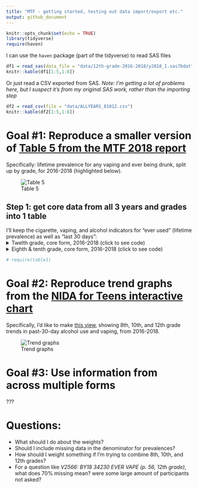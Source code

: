 ```yaml
---
title: "MTF - getting started, testing out data import/export etc."
output: github_document
---
```


```r
knitr::opts_chunk$set(echo = TRUE)
library(tidyverse)
require(haven)
```

I can use the `haven` package (part of the tidyverse) to read SAS files
```r
df1 = read_sas(data_file = "data/12th-grade-2016-2018/y2018_1.sas7bdat")
knitr::kable(df1[1:5,1:8])
```

Or just read a CSV exported from SAS.
*Note: I'm getting a lot of problems here, but I suspect it's from my original SAS work, rather than the importing step*
```r
df2 = read_csv(file = "data/ALLYEARS_81012.csv")
knitr::kable(df2[1:5,1:8])
```

# Goal #1: Reproduce a smaller version of [Table 5 from the MTF 2018 report](http://www.monitoringthefuture.org//pubs/monographs/mtf-overview2018.pdf#page=59&zoom=100,0,0)

Specifically: lifetime prevalence for any vaping and ever being drunk, split up by grade, for 2016-2018 (highlighted below).

![Table 5](images/Table 5.png)


## Step 1: get core data from all 3 years and grades into 1 table

I'll keep the cigarette, vaping, and alcohol indicators for "ever used" (lifetime prevalence) as well as "last 30 days":
<details>
<summary>Twelth grade, core form, 2016-2018 (click to see code)</summary>
```r
twelve_core = function(year) {
  path = paste("data/12th-grade-2016-2018/y", year, "_1.sas7bdat", sep = "")
  
  basic_set = read_sas(data_file = path) %>% 
    select(.,
           id = RESPONDENT_ID,
           year = V1,
           sex = V2150,
           cig_ever = V2101,
           cig_month = V2102,
           alc_lifetime = V2104,
           alc_month = V2106,
           alc_drunk_lifetime = V2020,
           weight = ARCHIVE_WT,
           ) %>% 
    mutate(.,
           grade = 12,
           sex = recode_factor(sex, "1" = "Male", "2" = "Female", "-9" = NA_character_),
           cig_ever = recode_factor(cig_ever, "1" = "No", "-9" = NA_character_, .default = "Yes"),
           cig_month = recode_factor(cig_month, "1" = "No", "-9" = NA_character_, .default = "Yes"),
           alc_lifetime = recode_factor(alc_lifetime, "1" = "No", "-9" = NA_character_, .default = "Yes"),
           alc_month = recode_factor(alc_month, "1" = "No", "-9" = NA_character_, .default = "Yes"),
           alc_drunk_lifetime = recode_factor(alc_drunk_lifetime, "1" = "No", "-9" = NA_character_, .default = "Yes")
           )
  
  if (year >= 2017) { # the year they added in more nuanced vaping questions
    vaping_data = read_sas(data_file = path) %>% 
     select(.,
           id = RESPONDENT_ID,
           vape_ever = V2566,
           vape_nic_lifetime = V2567,
           vape_nic_month = V2569,
           vape_mj_lifetime = V2570,
           vape_mj_month = V2572,
           vape_flav_lifetime = V2573,
           vape_flav_month = V2575
          ) %>% 
      mutate(.,
           vape_ever = recode_factor(vape_ever, "0" = "No", "1" = "Yes", "-9" = NA_character_),
           vape_nic_lifetime = recode_factor(vape_nic_lifetime, "1" = "No", "-9" = NA_character_, .default = "Yes"),
           vape_nic_month = recode_factor(vape_nic_month, "1" = "No", "-9" = NA_character_, .default = "Yes"),
           vape_mj_lifetime = recode_factor(vape_mj_lifetime, "1" = "No", "-9" = NA_character_, .default = "Yes"),
           vape_mj_month = recode_factor(vape_mj_month, "1" = "No", "-9" = NA_character_, .default = "Yes"),
           vape_flav_lifetime = recode_factor(vape_flav_lifetime, "1" = "No", "-9" = NA_character_, .default = "Yes"),
           vape_flav_month = recode_factor(vape_flav_month, "1" = "No", "-9" = NA_character_, .default = "Yes")
           ) %>% 
      mutate(., vape_any_month = as.factor(if_else(
                 (vape_nic_month == "Yes" | vape_mj_month == "Yes" | vape_flav_month == "Yes"), "Yes", "No")
                )
              )
  } else {
    vaping_data = read_sas(data_file = path) %>% 
     select(.,
           id = RESPONDENT_ID,
           vape_ever = V2551,
           vape_any_month = V2552
          ) %>% 
      mutate(.,
           vape_ever = recode_factor(vape_ever, "1" = "No", "-9" = NA_character_, .default = "Yes"),
           vape_nic_lifetime = as.factor(NA),
           vape_nic_month = as.factor(NA),
           vape_mj_lifetime = as.factor(NA),
           vape_mj_month = as.factor(NA),
           vape_flav_lifetime = as.factor(NA),
           vape_flav_month = as.factor(NA),
           vape_any_month = recode_factor(vape_any_month, "1" = "No", "-9" = NA_character_, .default = "Yes")
           )
  }
  output = full_join(basic_set, vaping_data, by = "id")
  
  output
}

twelve_combined = tibble()
for (year in 2016:2018) {
  # need to sort alphabetically before binding rows (or find a way to combine data frames vertically, by comlumn name)
  one_year = twelve_core(year) %>% select(sort(current_vars()))
  
  # bind_rows() changes factor columns into characters if the factors don't match up, so I used rbind() instead.
  twelve_combined = rbind(twelve_combined, one_year)
}

knitr::kable(head(twelve_combined))
summary(twelve_combined[, c(1, 2, 8, 9, 10, 11)])
```
</details>

<details>
<summary>Eighth & tenth grade, core form, 2016-2018 (click to see code)</summary>
```r
eight_ten_core = function(year) {
  path = paste("data/8th-10th-grades-2016-2018/y_", year, "_810_1.sas7bdat", sep = "")
  
  # using data from all forms, and later I'll kick out people who didn't get asked a specific question
  basic_set = read_sas(data_file = path) %>% 
    select(.,
           id = CASEID,
           year = V1,
           sex = V7202,
           cig_ever = V7101,
           cig_month = V7102,
           alc_lifetime = V7104,
           alc_month = V7107,
           alc_drunk_lifetime = V7109,
           weight = V5,
           grade = V501
           ) %>% 
    mutate(.,
           sex = recode_factor(sex, "1" = "Male", "2" = "Female", "-9" = NA_character_),
           cig_ever = recode_factor(cig_ever, "1" = "No", "-9" = NA_character_, .default = "Yes"),
           cig_month = recode_factor(cig_month, "1" = "No", "-9" = NA_character_, .default = "Yes"),
           alc_lifetime = recode_factor(alc_lifetime, "1" = "No", "2" = "Yes","-9" = NA_character_),
           alc_month = recode_factor(alc_month, "1" = "No", "-9" = NA_character_, .default = "Yes"),
           alc_drunk_lifetime = recode_factor(alc_drunk_lifetime, "1" = "No", "-9" = NA_character_, .default = "Yes")
           )
  
  if (year >= 2017) { # the year they added in more nuanced vaping questions
    vaping_data = read_sas(data_file = path) %>% 
     select(.,
           id = CASEID,
           vape_ever = V7648,
           vape_nic_lifetime = V7649,
           vape_nic_month = V7651,
           vape_mj_lifetime = V7652,
           vape_mj_month = V7654,
           vape_flav_lifetime = V7655,
           vape_flav_month = V7657
          ) %>% 
      mutate(.,
           vape_ever = recode_factor(vape_ever, "0" = "No", "1" = "Yes", "-9" = NA_character_, "-8" = "Not asked on this form"),
           vape_nic_lifetime = recode_factor(vape_nic_lifetime, "1" = "No", "-9" = NA_character_, "-8" = "Not asked on this form", .default = "Yes"),
           vape_nic_month = recode_factor(vape_nic_month, "1" = "No", "-9" = NA_character_, "-8" = "Not asked on this form", .default = "Yes"),
           vape_mj_lifetime = recode_factor(vape_mj_lifetime, "1" = "No", "-9" = NA_character_, "-8" = "Not asked on this form", .default = "Yes"),
           vape_mj_month = recode_factor(vape_mj_month, "1" = "No", "-9" = NA_character_, "-8" = "Not asked on this form", .default = "Yes"),
           vape_flav_lifetime = recode_factor(vape_flav_lifetime, "1" = "No", "-9" = NA_character_, "-8" = "Not asked on this form", .default = "Yes"),
           vape_flav_month = recode_factor(vape_flav_month, "1" = "No", "-9" = NA_character_, "-8" = "Not asked on this form", .default = "Yes")
           ) %>% 
      mutate(., vape_any_month = as.factor(if_else(
                 (vape_nic_month == "Yes" | vape_mj_month == "Yes" | vape_flav_month == "Yes"), "Yes", "No")
                )
              )
  } else {
    vaping_data = read_sas(data_file = path) %>% 
     select(.,
           id = CASEID,
           vape_ever = V7625,
           vape_any_month = V7626
          ) %>% 
      mutate(.,
           vape_ever = recode_factor(vape_ever, "1" = "No", "-9" = NA_character_, "-8" = "Not asked on this form", .default = "Yes"),
           vape_nic_lifetime = as.factor("Not asked on this form"),
           vape_nic_month = as.factor("Not asked on this form"),
           vape_mj_lifetime = as.factor("Not asked on this form"),
           vape_mj_month = as.factor("Not asked on this form"),
           vape_flav_lifetime = as.factor("Not asked on this form"),
           vape_flav_month = as.factor("Not asked on this form"),
           vape_any_month = recode_factor(vape_any_month, "1" = "No", "-9" = NA_character_, "-8" = "Not asked on this form", .default = "Yes")
           )
  }
  output = full_join(basic_set, vaping_data, by = "id")
  
  output
}

eight_ten_combined = tibble()
for (year in 2016:2018) {
  # need to sort alphabetically before binding rows (or find a way to combine data frames vertically, by comlumn name)
  one_year = eight_ten_core(year) %>% select(sort(current_vars()))
  
  # bind_rows() changes factor columns into characters if the factors don't match up, so I used rbind() instead.
  eight_ten_combined = rbind(eight_ten_combined, one_year)
}

# TODO: fix problem where I'm getting too many responses (likely because the same question is asked on multiple forms)
knitr::kable(head(eight_ten_combined))
summary(eight_ten_combined[, c(1, 2, 7, 8, 9)])
```
</details>

```r
# require(table1)
```



# Goal #2: Reproduce trend graphs from the [NIDA for Teens interactive chart](https://teens.drugabuse.gov/teachers/stats-and-trends-teen-drug-use)

Specifically, I'd like to make [this view](https://public.tableau.com/shared/JF2B545PM?:display_count=y&:origin=viz_share_link&:embed=y), showing 8th, 10th, and 12th grade trends in past-30-day alcohol use and vaping, from 2016-2018.

![Trend graphs](images/TableauTrends.png)


# Goal #3: Use information from across multiple forms

???

# Questions:
* What should I do about the weights?
* Should I include missing data in the denominator for prevalences?
* How should I weight something if I'm trying to combine 8th, 10th, and 12th grades?
* For a question like *V2566: BY18 34230 EVER VAPE (p. 56, 12th grade)*, what does 70% missing mean? were some large amount of participants not asked? 